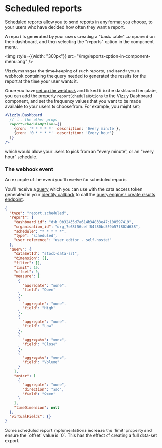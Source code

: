 
# Scheduled reports 

Scheduled reports allow you to send reports in any format you choose, to your users
who have decided how often they want a report.

A report is generated by your users creating a "basic table" component on their dashboard,
and then selecting the "reports" option in the component menu.

<img style={{width: "300px"}} src="/img/reports-option-in-component-menu.png" />

Vizzly manages the time-keeping of such reports, and sends you a webhook
containing the query needed to generated the results for the report at the time your user wants it.

Once you have [set up the webhook](./get-started) and linked it to the dashboard template, you
can add the property `reportScheduleOptions` to the Vizzly Dashboard component, and set the
frequency values that you want to be made available to your users to choose from. For example,
you might set;

```jsx
<Vizzly.Dashboard
  // ... the other props
  reportScheduleOptions={[
    {cron: '* * * * *', description: 'Every minute'},
    {cron: '0 * * * *', description: 'Every hour'}
  ]}
/>
```

which would allow your users to pick from an "every minute", or an "every hour" schedule.

### The webhook event

An example of the event you'll receive for scheduled reports.

You'll receive a [query](/concepts/query) which you can use with the data access token generated
in your [identity callback](/dashboard/callbacks/identity) to call the [query engine's create results endpoint](/query-engines/self-hosted/api/create-results).

```json
{
  "type": "report.scheduled",
  "report": {
    "dashboard_id": "dsh_0b32455d7a614b34833e47b100597419",
    "organisation_id": "org_7e58f56ceff84f80bc529b57f802d638",
    "schedule": "* * * * *",
    "type": "scheduled",
    "user_reference": "user_editor - self-hosted"
  },
  "query": {
    "dataSetId": "stock-data-set",
    "dimension": [],
    "filter": [],
    "limit": 10,
    "offset": 0,
    "measure": [
      {
        "aggregate": "none",
        "field": "Open"
      },
      {
        "aggregate": "none",
        "field": "High"
      },
      {
        "aggregate": "none",
        "field": "Low"
      },
      {
        "aggregate": "none",
        "field": "Close"
      },
      {
        "aggregate": "none",
        "field": "Volume"
      }
    ],
    "order": [
      {
        "aggregate": "none",
        "direction": "asc",
        "field": "Open"
      }
    ],
    "timeDimension": null
  },
  "virtualFields": {}
}
```

<Callout emoji="💡">
Some scheduled report implementations increase the `limit` property
and ensure the `offset` value is `0`. This has the effect of creating a 
full data-set export.
</Callout>